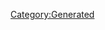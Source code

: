 {{Texts/Music
 |ID=105
 |MusicName=検証用譜面
 |OfficialName=比較用譜面
 |VocalName=
 |VocalNameLF=
 |Description=作品：<br/><br/>歌手：<br/><br/>作詞：<br/>作曲：
 |BuyURL=
 |StoryDesc=
 |StoryTitle=
 |BannerId=
 |AnmStoreURL=
}}
[[Category:Generated]]
